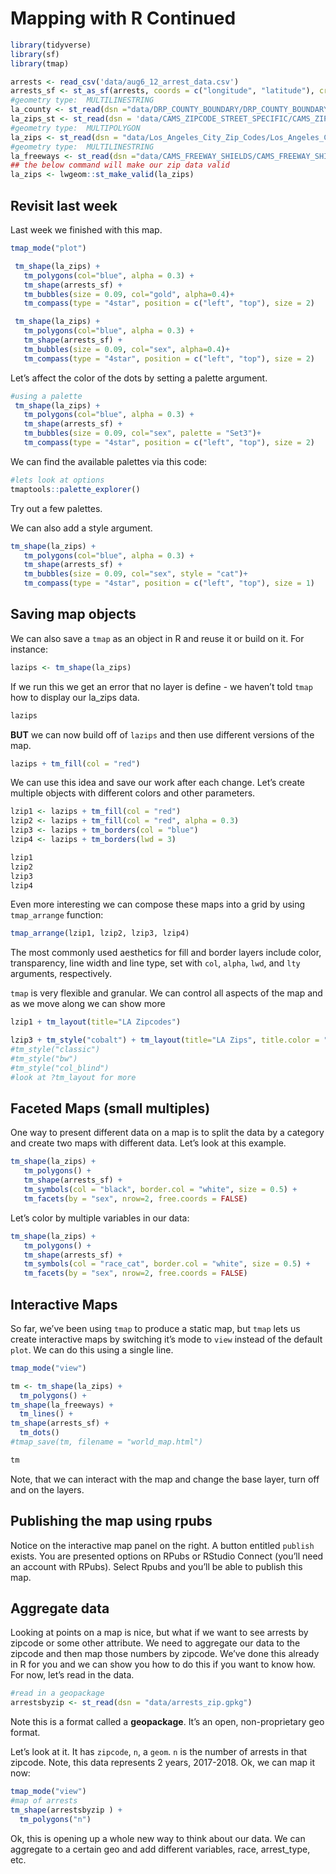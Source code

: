 # Mapping with R Continued

```r
library(tidyverse)
library(sf)
library(tmap)
```


```r
arrests <- read_csv('data/aug6_12_arrest_data.csv')
arrests_sf <- st_as_sf(arrests, coords = c("longitude", "latitude"), crs = 4326)
#geometry type:  MULTILINESTRING
la_county <- st_read(dsn ="data/DRP_COUNTY_BOUNDARY/DRP_COUNTY_BOUNDARY.shp")
la_zips_st <- st_read(dsn = 'data/CAMS_ZIPCODE_STREET_SPECIFIC/CAMS_ZIPCODE_STREET_SPECIFIC.shp')
#geometry type:  MULTIPOLYGON
la_zips <- st_read(dsn = "data/Los_Angeles_City_Zip_Codes/Los_Angeles_City_Zip_Codes.shp")
#geometry type:  MULTILINESTRING
la_freeways <- st_read(dsn ="data/CAMS_FREEWAY_SHIELDS/CAMS_FREEWAY_SHIELDS.shp")
## the below command will make our zip data valid
la_zips <- lwgeom::st_make_valid(la_zips)
```

## Revisit last week 

Last week we finished with this map.

```r
tmap_mode("plot")
```

```r
 tm_shape(la_zips) +
   tm_polygons(col="blue", alpha = 0.3) +
   tm_shape(arrests_sf) +
   tm_bubbles(size = 0.09, col="gold", alpha=0.4)+
   tm_compass(type = "4star", position = c("left", "top"), size = 2) 
```

```r
 tm_shape(la_zips) +
   tm_polygons(col="blue", alpha = 0.3) +
   tm_shape(arrests_sf) +
   tm_bubbles(size = 0.09, col="sex", alpha=0.4)+
   tm_compass(type = "4star", position = c("left", "top"), size = 2) 
```

Let's affect the color of the dots by setting a palette argument.

```r
#using a palette
 tm_shape(la_zips) +
   tm_polygons(col="blue", alpha = 0.3) +
   tm_shape(arrests_sf) +
   tm_bubbles(size = 0.09, col="sex", palette = "Set3")+
   tm_compass(type = "4star", position = c("left", "top"), size = 2) 
```

We can find the available palettes via this code: 

```r
#lets look at options
tmaptools::palette_explorer()
```

Try out a few palettes. 

We can also add a style argument.  

```r
tm_shape(la_zips) +
   tm_polygons(col="blue", alpha = 0.3) +
   tm_shape(arrests_sf) +
   tm_bubbles(size = 0.09, col="sex", style = "cat")+
   tm_compass(type = "4star", position = c("left", "top"), size = 1) 
```


## Saving map objects

We can also save a `tmap` as an object in R and reuse it or build on it. For instance:

```r
lazips <- tm_shape(la_zips) 
```

If we run this we get an error that no layer is define - we haven't told `tmap` how to display our la_zips data. 

```r
lazips
```

**BUT** we can now build off of `lazips` and then use different versions of the map. 

```r
lazips + tm_fill(col = "red")
```

We can use this idea and save our work after each change. Let's create multiple objects with different colors and other parameters. 

```r
lzip1 <- lazips + tm_fill(col = "red")
lzip2 <- lazips + tm_fill(col = "red", alpha = 0.3)
lzip3 <- lazips + tm_borders(col = "blue")
lzip4 <- lazips + tm_borders(lwd = 3)
```


```r
lzip1
lzip2
lzip3
lzip4
```

Even more interesting we can compose these maps into a grid by using `tmap_arrange` function: 

```r
tmap_arrange(lzip1, lzip2, lzip3, lzip4)
```

The most commonly used aesthetics for fill and border layers include color, transparency, line width and line type, set with `col`, `alpha`, `lwd`, and `lty` arguments, respectively.

`tmap` is very flexible and granular. We can control all aspects of the map and as we move along we can show more 

```r
lzip1 + tm_layout(title="LA Zipcodes")
```

```r
lzip3 + tm_style("cobalt") + tm_layout(title="LA Zips", title.color = "white")
#tm_style("classic")
#tm_style("bw")
#tm_style("col_blind")
#look at ?tm_layout for more
```

## Faceted Maps (small multiples)

One way to present different data on a map is to split the data by a category and create two maps with different data. Let's look at this example. 

```r
tm_shape(la_zips) +
   tm_polygons() +
   tm_shape(arrests_sf) +
   tm_symbols(col = "black", border.col = "white", size = 0.5) +
   tm_facets(by = "sex", nrow=2, free.coords = FALSE)
```

Let's color by multiple variables in our data: 

```r
tm_shape(la_zips) +
   tm_polygons() +
   tm_shape(arrests_sf) +
   tm_symbols(col = "race_cat", border.col = "white", size = 0.5) +
   tm_facets(by = "sex", nrow=2, free.coords = FALSE)
```


## Interactive Maps

So far, we've been using `tmap` to produce a static map, but `tmap` lets us create interactive maps by switching it's mode to `view` instead of the default `plot`. We can do this using a single line. 

```r
tmap_mode("view")
```

```r
tm <- tm_shape(la_zips) +
  tm_polygons() +
tm_shape(la_freeways) +
  tm_lines() +
tm_shape(arrests_sf) +
  tm_dots() 
#tmap_save(tm, filename = "world_map.html")
```

```r
tm
```

Note, that we can interact with the map and change the base layer, turn off and on the layers. 

## Publishing the map using rpubs 

Notice on the interactive map panel on the right. A button entitled `publish` exists. You are presented options on RPubs or RStudio Connect (you'll need an account with RPubs). Select Rpubs and you'll be able to publish this map. 

## Aggregate data 

Looking at points on a map is nice, but what if we want to see arrests by zipcode or some other attribute. We need to aggregate our data to the zipcode and then map those numbers by zipcode. We've done this already in R for you and we can show you how to do this if you want to know how. For now, let's read in the data. 

```r
#read in a geopackage
arrestsbyzip <- st_read(dsn = "data/arrests_zip.gpkg")
```

Note this is a format called a **geopackage**. It's an open, non-proprietary geo format. 

Let's look at it. It has `zipcode`, `n`, a `geom`. `n` is the number of arrests in that zipcode. Note, this data represents 2 years, 2017-2018. Ok, we can map it now: 

```r
tmap_mode("view")
#map of arrests
tm_shape(arrestsbyzip ) +
  tm_polygons("n")
```

Ok, this is opening up a whole new way to think about our data.  We can aggregate to a certain geo and add different variables, race, arrest_type, etc. 

[aggre-larger-data]:# use dplyr to aggregate data by zipcode, then create a spatial dataset, by sex, by race, by age
[add-color-other-theme]:# add color to the plot and different data, will need to prep
[tmap-functions]:# add color via tm_border, tm_fill https://geocompr.robinlovelace.net/adv-map.html#aesthetics 
[shinyjs]:# need to install shinyjs to run palette explorer

